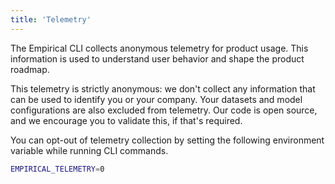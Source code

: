 ```yaml
---
title: 'Telemetry'
---
```


The Empirical CLI collects anonymous telemetry for product usage. This information is used
to understand user behavior and shape the product roadmap.

This telemetry is strictly anonymous: we don't collect any information that can be used to
identify you or your company. Your datasets and model configurations are also excluded from
telemetry. Our code is open source, and we encourage you to validate this, if that's required.

You can opt-out of telemetry collection by setting the following environment variable while 
running CLI commands.

```sh
EMPIRICAL_TELEMETRY=0
```
